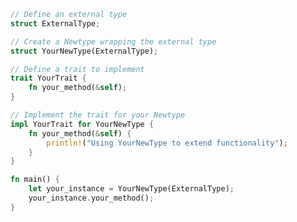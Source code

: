 ```rust
// Define an external type
struct ExternalType;

// Create a Newtype wrapping the external type
struct YourNewType(ExternalType);

// Define a trait to implement
trait YourTrait {
    fn your_method(&self);
}

// Implement the trait for your Newtype
impl YourTrait for YourNewType {
    fn your_method(&self) {
        println!("Using YourNewType to extend functionality");
    }
}

fn main() {
    let your_instance = YourNewType(ExternalType);
    your_instance.your_method();
}

```